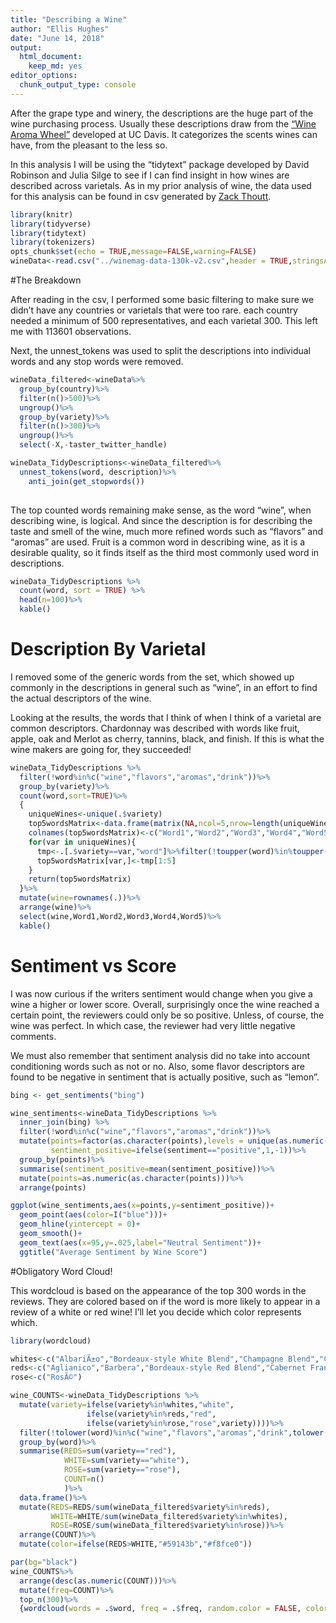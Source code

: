 ```yaml
---
title: "Describing a Wine"
author: "Ellis Hughes"
date: "June 14, 2018"
output:
  html_document:
    keep_md: yes
editor_options: 
  chunk_output_type: console
---
```


After the grape type and winery, the descriptions are the huge part of the wine purchasing process. Usually these descriptions draw from the ["Wine Aroma Wheel"](https://wcicdn-thewinecellarins.netdna-ssl.com/wp-content/uploads/2010/05/Davis-Wine-Aroma-Wheel1.jpg) developed at UC Davis. It categorizes the scents wines can have, from the pleasant to the less so.

In this analysis I will be using the "tidytext" package developed by David Robinson and Julia Silge to see if I can find insight in how wines are described across varietals. As in my prior analysis of wine, the data used for this analysis can be found in csv generated by [Zack Thoutt]("https://www.kaggle.com/zynicide/wine-reviews/data").

```r
library(knitr)
library(tidyverse)
library(tidytext)
library(tokenizers)
opts_chunk$set(echo = TRUE,message=FALSE,warning=FALSE)
wineData<-read.csv("../winemag-data-130k-v2.csv",header = TRUE,stringsAsFactors = FALSE)
```

#The Breakdown

After reading in the csv, I performed some basic filtering to make sure we didn't have any countries or varietals that were too rare. each country needed a minimum of 500 representatives, and each varietal 300. This left me with 113601 observations.

Next, the unnest_tokens was used to split the descriptions into individual words and any stop words were removed. 

```r
wineData_filtered<-wineData%>%
  group_by(country)%>%
  filter(n()>500)%>%
  ungroup()%>%
  group_by(variety)%>%
  filter(n()>300)%>%
  ungroup()%>%
  select(-X,-taster_twitter_handle)

wineData_TidyDescriptions<-wineData_filtered%>%
  unnest_tokens(word, description)%>%
    anti_join(get_stopwords())
  
```

The top counted words remaining make sense, as the word "wine", when describing wine, is logical. And since the description is for describing the taste and smell of the wine, much more refined words such as "flavors" and "aromas" are used. Fruit is a common word in describing wine, as it is a desirable quality, so it finds itself as the third most commonly used word in descriptions. 

```r

wineData_TidyDescriptions %>%
  count(word, sort = TRUE) %>%
  head(n=100)%>%
  kable()

```

# Description By Varietal

I removed some of the generic words from the set, which showed up commonly in the descriptions in general such as "wine", in an effort to find the actual descriptors of the wine. 

Looking at the results, the words that I think of when I think of a varietal are common descriptors. Chardonnay was described with words like fruit, apple, oak and  Merlot as cherry, tannins, black, and finish. If this is what the wine makers are going for, they succeeded! 

```r
wineData_TidyDescriptions %>%
  filter(!word%in%c("wine","flavors","aromas","drink"))%>%
  group_by(variety)%>%
  count(word,sort=TRUE)%>%
  {
    uniqueWines<-unique(.$variety)
    top5wordsMatrix<-data.frame(matrix(NA,ncol=5,nrow=length(uniqueWines)),row.names = uniqueWines)
    colnames(top5wordsMatrix)<-c("Word1","Word2","Word3","Word4","Word5")
    for(var in uniqueWines){
      tmp<-.[.$variety==var,"word"]%>%filter(!toupper(word)%in%toupper(strsplit(var," ")[[1]]))%>%unlist
      top5wordsMatrix[var,]<-tmp[1:5]
    }
    return(top5wordsMatrix)
  }%>%
  mutate(wine=rownames(.))%>%
  arrange(wine)%>%
  select(wine,Word1,Word2,Word3,Word4,Word5)%>%
  kable()

```

# Sentiment vs Score

I was now curious if the writers sentiment would change when you give a wine a higher or lower score. Overall, surprisingly once the wine reached a certain point, the reviewers could only be so positive. Unless, of course, the wine was perfect. In which case, the reviewer had very little negative comments. 

We must also remember that sentiment analysis did no take into account conditioning words such as not or no. Also, some flavor descriptors are found to be negative in sentiment that is actually positive, such as "lemon". 

```r

bing <- get_sentiments("bing")

wine_sentiments<-wineData_TidyDescriptions %>%
  inner_join(bing) %>%
  filter(!word%in%c("wine","flavors","aromas","drink"))%>%
  mutate(points=factor(as.character(points),levels = unique(as.numeric(as.character(points)))),
         sentiment_positive=ifelse(sentiment=="positive",1,-1))%>%
  group_by(points)%>%
  summarise(sentiment_positive=mean(sentiment_positive))%>%
  mutate(points=as.numeric(as.character(points)))%>%
  arrange(points)

ggplot(wine_sentiments,aes(x=points,y=sentiment_positive))+
  geom_point(aes(color=I("blue")))+
  geom_hline(yintercept = 0)+
  geom_smooth()+
  geom_text(aes(x=95,y=.025,label="Neutral Sentiment"))+
  ggtitle("Average Sentiment by Wine Score")

```


#Obligatory Word Cloud!

This wordcloud is based on the appearance of the top 300 words in the reviews. They are colored based on if the word is more likely to appear in a review of a white or red wine! I'll let you decide which color represents which.

```r

library(wordcloud)

whites<-c("AlbariÃ±o","Bordeaux-style White Blend","Champagne Blend","Chardonnay","Chenin Blanc","GewÃ¼rztraminer","Glera","GrÃ¼ner Veltliner","Moscato","Pinot Blanc","Pinot Grigio","Pinot Gris","Portuguese White","RhÃ´ne-style White Blend","Riesling","Sauvignon Blanc","Sparkling Blend","Viognier","White Blend")
reds<-c("Aglianico","Barbera","Bordeaux-style Red Blend","Cabernet Franc","Cabernet Sauvignon","CarmenÃ¨re","Corvina, Rondinella, Molinara","Gamay","Garnacha","Grenache","Malbec","Merlot","Nebbiolo","Nero d'Avola","Petite Sirah","Pinot Noir","Port","Portuguese Red","Red Blend","RhÃ´ne-style Red Blend","Sangiovese","Sangiovese Grosso","Sauvignon","Shiraz","Syrah","Tempranillo","Tempranillo Blend","Zinfandel")
rose<-c("RosÃ©")

wine_COUNTS<-wineData_TidyDescriptions %>%
  mutate(variety=ifelse(variety%in%whites,"white",
                 ifelse(variety%in%reds,"red",
                 ifelse(variety%in%rose,"rose",variety))))%>%
  filter(!tolower(word)%in%c("wine","flavors","aromas","drink",tolower(unique(variety))),tolower(variety)%in%c("red","white"))%>%
  group_by(word)%>%
  summarise(REDS=sum(variety=="red"),
            WHITE=sum(variety=="white"),
            ROSE=sum(variety=="rose"),
            COUNT=n()
            )%>%
  data.frame()%>%
  mutate(REDS=REDS/sum(wineData_filtered$variety%in%reds),
         WHITE=WHITE/sum(wineData_filtered$variety%in%whites),
         ROSE=ROSE/sum(wineData_filtered$variety%in%rose))%>%
  arrange(COUNT)%>%
  mutate(color=ifelse(REDS>WHITE,"#59143b","#f8fce0"))

par(bg="black") 
wine_COUNTS%>%
  arrange(desc(as.numeric(COUNT)))%>%
  mutate(freq=COUNT)%>%
  top_n(300)%>%
  {wordcloud(words = .$word, freq = .$freq, random.color = FALSE, colors = .$color, random.order = FALSE,max.words = 300,ordered.colors = TRUE)}


```